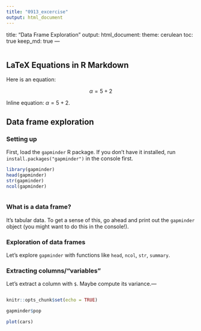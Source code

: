 ---
title: "0913_excercise"
output: html_document
---
title: "Data Frame Exploration"
output: 
    html_document:
        theme: cerulean
        toc: true
        keep_md: true
---
```{r}

```

## LaTeX Equations in R Markdown

Here is an equation:

$$\alpha = 5 + 2$$

Inline equation: $\alpha = 5 + 2$. 

## Data frame exploration

### Setting up

First, load the `gapminder` R package. If you don't have it installed, run `install.packages("gapminder")` in the console first.

```{r}
library(gapminder)
head(gapminder)
str(gapminder)
ncol(gapminder)
```


```{r}
```

### What is a data frame?

It's tabular data. To get a sense of this, go ahead and print out the `gapminder` object (you might want to do this in the console!).

### Exploration of data frames

Let's explore `gapminder` with functions like `head`, `ncol`, `str`, `summary`.

### Extracting columns/"variables"

Let's extract a column with `$`. Maybe compute its variance.---

```{r setup, include=FALSE}
```


```{r setup, include=FALSE}
knitr::opts_chunk$set(echo = TRUE)
```
```{r}
gapminder$pop
```


```{r}
plot(cars)
```

